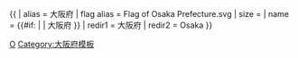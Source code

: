 {{ {{{1<noinclude>|country showdata</noinclude>}}}
| alias = 大阪府
| flag alias = Flag of Osaka Prefecture.svg
| size = {{{size|}}}
| name = {{#if: {{{name|}}} | {{{name|}}} | 大阪府 }}
<noinclude>
| redir1 = 大阪府
| redir2 = Osaka
</noinclude>
}}<noinclude>
[[Category:日本行政區劃資料模板|O]]
[[Category:大阪府模板]]
</noinclude>